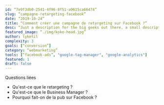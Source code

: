 ```yaml
---
id: “7e9f3db0-2541-4f96-8f51-a9615ca66474”
slug: “campagne-retargeting-facebook”
date: “2019-10-24”
title: “Comment créer une campagne de retargeting sur Facebook ?”
desc: “Just a description for the big geeks out there, a small description to rule them all and in the darkness bind them.”
featured_image: “./img/koko-head.jpg”
author: lyketil
complexity: 3
goals: [“conversion”]
category: “webmarketing”
tools: [“facebook-ads”, "google-tag-manager", "google-analytics"]
featured: 1
draft: false
---
```

Questions liées 
- Qu'est-ce que le retargeting ?
- Qu'est-ce que le Business Manager ? 
- Pourquoi fait-on de la pub sur Facebook ? 

